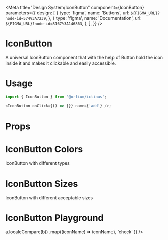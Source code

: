 
<Meta
  title="Design System/IconButton"
  component={IconButton}
  parameters={{
    design: [
      {
        type: 'figma',
        name: 'Buttons',
        url: `${FIGMA_URL}?node-id=574%3A7239`,
      },
      {
        type: 'figma',
        name: 'Documentation',
        url: `${FIGMA_URL}?node-id=8167%3A146863`,
      },
    ],
  }}
/>

# IconButton

A universal IconButton component that with the help of Button hold the icon inside it and makes it clickable and easily accessible.

# Usage

```js
import { IconButton } from '@orfium/ictinus';

<IconButton onClick={() => {}} name={'add'} />;
```

# Props

<Props of={IconButton} />

# IconButton Colors

IconButton with different types

<Preview>
  <Story name="IconButton Types">
    <Stack>
      <IconButton name="add" dataTestId={'size-lg'} />
      <IconButton name="add" dataTestId={'size-lg'} />
      <IconButton name="add" dataTestId={'size-lg'} />
    </Stack>
  </Story>
</Preview>

# IconButton Sizes

IconButton with different acceptable sizes

<Preview>
  <Story name="IconButton Sizes">
    <Stack>
      <IconButton name="add" dataTestId={'size-lg'} />
      <IconButton name="fatArrowDown" />
      <IconButton name="check" />
    </Stack>
  </Story>
</Preview>

# IconButton Playground

<Preview>
  <Story name="IconButton Playground">
    <Stack>
      <IconButton
        name={select(
          'name',
          Object.keys(iconSelector)
            .sort((a, b) => a.localeCompare(b))
            .map((iconName) => iconName),
          'check'
        )}
      />
    </Stack>
  </Story>
</Preview>
